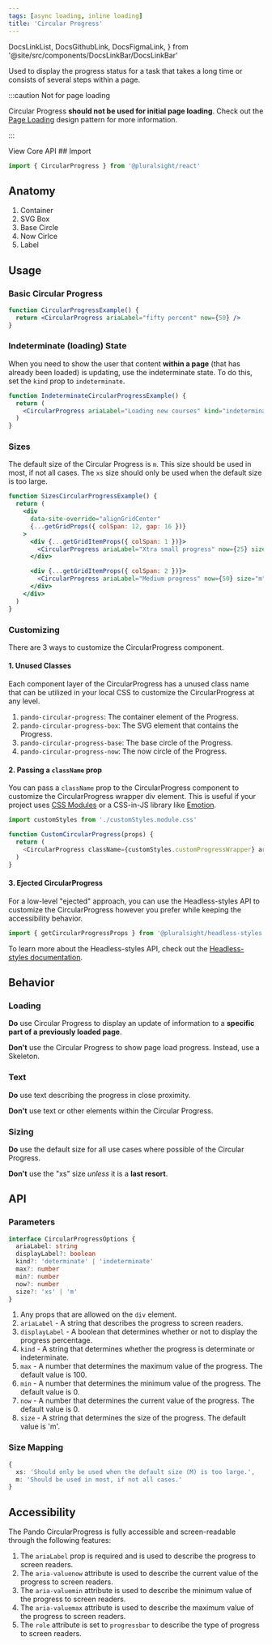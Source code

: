 ```yaml
---
tags: [async loading, inline loading]
title: 'Circular Progress'
---
```


  DocsLinkList,
  DocsGithubLink,
  DocsFigmaLink,
} from '@site/src/components/DocsLinkBar/DocsLinkBar'

<p className="size-xxl">
  Used to display the progress status for a task that takes a long time or
  consists of several steps within a page.
</p>

:::caution Not for page loading

Circular Progress **should not be used for initial page loading**. Check out the [Page Loading](../../learn/learn-pando/design-patterns/page-loading.mdx) design pattern for more information.

:::

<DocsLinkList>
  <DocsGithubLink href="https://github.com/pluralsight/pando/tree/main/packages/react/src/components/CircularProgress.tsx" />
  <DocsGithubLink href="https://github.com/pluralsight/pando/tree/main/packages/headless-styles/src/components/CircularProgress/circularProgressCSS.ts">
    View Core API
  </DocsGithubLink>
  <DocsFigmaLink href="https://www.figma.com/file/ZmH4XsZS5WnKeo28ylM5x1/Pando-UI-kit-(Web)?node-id=1214%3A50560&t=YLA3FBYLefNvfeuf-0" />
</DocsLinkList>
## Import

```javascript
import { CircularProgress } from '@pluralsight/react'
```

## Anatomy

1. Container
2. SVG Box
3. Base Circle
4. Now Cirlce
5. Label

## Usage

### Basic Circular Progress

```jsx live
function CircularProgressExample() {
  return <CircularProgress ariaLabel="fifty percent" now={50} />
}
```

### Indeterminate (loading) State

When you need to show the user that content **within a page** (that has already been loaded) is updating, use the indeterminate state. To do this, set the `kind` prop to `indeterminate`.

```jsx live
function IndeterminateCircularProgressExample() {
  return (
    <CircularProgress ariaLabel="Loading new courses" kind="indeterminate" />
  )
}
```

### Sizes

The default size of the Circular Progress is `m`. This size should be used in most, if not all cases. The `xs` size should only be used when the default size is too large.

```jsx live
function SizesCircularProgressExample() {
  return (
    <div
      data-site-override="alignGridCenter"
      {...getGridProps({ colSpan: 12, gap: 16 })}
    >
      <div {...getGridItemProps({ colSpan: 1 })}>
        <CircularProgress ariaLabel="Xtra small progress" now={25} size="xs" />
      </div>

      <div {...getGridItemProps({ colSpan: 2 })}>
        <CircularProgress ariaLabel="Medium progress" now={50} size="m" />
      </div>
    </div>
  )
}
```

### Customizing

There are 3 ways to customize the CircularProgress component.

#### 1. Unused Classes

Each component layer of the CircularProgress has a unused class name that can be utilized in your local CSS to customize the CircularProgress at any level.

1. `pando-circular-progress`: The container element of the Progress.
2. `pando-circular-progress-box`: The SVG element that contains the Progress.
3. `pando-circular-progress-base`: The base circle of the Progress.
4. `pando-circular-progress-now`: The now circle of the Progress.

#### 2. Passing a `className` prop

You can pass a `className` prop to the CircularProgress component to customize the CircularProgress wrapper div element. This is useful if your project uses [CSS Modules](https://github.com/css-modules/css-modules) or a CSS-in-JS library like [Emotion](https://emotion.sh/docs/introduction).

```javascript title="Example of using CSS Modules to customize the CircularProgress." showLineNumbers
import customStyles from './customStyles.module.css'

function CustomCircularProgress(props) {
  return (
    <CircularProgress className={customStyles.customProgressWrapper} ariaLabel="50%" now={50} />
  )
}
```

#### 3. Ejected CircularProgress

For a low-level "ejected" approach, you can use the Headless-styles API to customize the CircularProgress however you prefer while keeping the accessibility behavior.

```javascript showLineNumbers
import { getCircularProgressProps } from '@pluralsight/headless-styles'
```

To learn more about the Headless-styles API, check out the [Headless-styles documentation](https://github.com/pluralsight/pando/blob/main/packages/headless-styles/src/components/CircularProgress/circularProgressCSS.ts).

## Behavior

### Loading

**Do** use Circular Progress to display an update of information to a **specific part of a previously loaded page**.

**Don't** use the Circular Progress to show page load progress. Instead, use a Skeleton.

### Text

**Do** use text describing the progress in close proximity.

**Don't** use text or other elements within the Circular Progress.

### Sizing

**Do** use the default size for all use cases where possible of the Circular Progress.

**Don't** use the "xs" size _unless_ it is a **last resort**.

## API

### Parameters

```typescript
interface CircularProgressOptions {
  ariaLabel: string
  displayLabel?: boolean
  kind?: 'determinate' | 'indeterminate'
  max?: number
  min?: number
  now?: number
  size?: 'xs' | 'm'
}
```

1. Any props that are allowed on the `div` element.
2. `ariaLabel` - A string that describes the progress to screen readers.
3. `displayLabel` - A boolean that determines whether or not to display the progress percentage.
4. `kind` - A string that determines whether the progress is determinate or indeterminate.
5. `max` - A number that determines the maximum value of the progress. The default value is 100.
6. `min` - A number that determines the minimum value of the progress. The default value is 0.
7. `now` - A number that determines the current value of the progress. The default value is 0.
8. `size` - A string that determines the size of the progress. The default value is 'm'.

### Size Mapping

```typescript title="Circular Progress size rules."
{
  xs: 'Should only be used when the default size (M) is too large.',
  m: 'Should be used in most, if not all cases.'
}
```

## Accessibility

The Pando CircularProgress is fully accessible and screen-readable through the following features:

1. The `ariaLabel` prop is required and is used to describe the progress to screen readers.
2. The `aria-valuenow` attribute is used to describe the current value of the progress to screen readers.
3. The `aria-valuemin` attribute is used to describe the minimum value of the progress to screen readers.
4. The `aria-valuemax` attribute is used to describe the maximum value of the progress to screen readers.
5. The `role` attribute is set to `progressbar` to describe the type of progress to screen readers.
